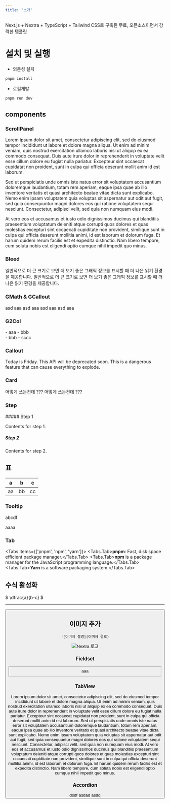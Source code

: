 ```yaml
---
title: "소개"
---
```

Next.js + Nextra + TypeScript + Tailwind CSS로 구축된 무료, 오픈소스이면서 강력한 템플릿


# 설치 및 실행 

* 의존성 설치

```bash
pnpm install
```

* 로컬개발

```bash
pnpm run dev
```

## components 


### ScrollPanel
<Card>
<ScrollPanel style={{ width: '100%', height: '200px' }}>
  
  Lorem ipsum dolor sit amet, consectetur adipiscing elit, sed do eiusmod tempor incididunt ut labore et dolore magna aliqua. Ut enim ad minim veniam, quis nostrud exercitation ullamco laboris nisi ut aliquip ex ea commodo consequat. Duis aute irure dolor in reprehenderit in voluptate velit esse cillum dolore eu fugiat nulla pariatur. Excepteur sint occaecat cupidatat non proident, sunt in culpa qui officia deserunt mollit anim id est laborum.

  Sed ut perspiciatis unde omnis iste natus error sit voluptatem accusantium doloremque laudantium, totam rem aperiam, eaque ipsa quae ab illo inventore veritatis et quasi architecto beatae vitae dicta sunt explicabo. Nemo enim ipsam voluptatem quia voluptas sit aspernatur aut odit aut fugit, sed quia consequuntur magni dolores eos qui ratione voluptatem sequi nesciunt. Consectetur, adipisci velit, sed quia non numquam eius modi.

  At vero eos et accusamus et iusto odio dignissimos ducimus qui blanditiis praesentium voluptatum deleniti atque corrupti quos dolores et quas molestias excepturi sint occaecati cupiditate non provident, similique sunt in culpa qui officia deserunt mollitia animi, id est laborum et dolorum fuga. Et harum quidem rerum facilis est et expedita distinctio. Nam libero tempore, cum soluta nobis est eligendi optio cumque nihil impedit quo minus.
    
</ScrollPanel>
</Card>


### Bleed

<Bleed full >일반적으로 더 큰 크기로 보면 더 보기 좋은 그래픽 정보를 표시할 때 더 나은 읽기 환경을 제공합니다. 일반적으로 더 큰 크기로 보면 더 보기 좋은 그래픽 정보를 표시할 때 더 나은 읽기 환경을 제공합니다.</Bleed>


### GMath & GCallout  
<GMath severity="info" title ="bbb" >
asd
</GMath>

<GCallout severity="info" title ="bbb">
aaa
</GCallout>

<GMath severity="success" title ="bbb" >
asd
</GMath>

<GCallout severity="success" title ="bbb">
aaa
</GCallout>


<GMath severity="warn" title ="bbb" >
asd
</GMath>

<GCallout severity="warn" title ="bbb">
aaa
</GCallout>


<GMath severity="error" title ="bbb" >
asd
</GMath>

<GCallout severity="error" title ="bbb">
aaa
</GCallout>


### G2Col
<G2Col>
<div>
  - aaa 
  - bbb
</div>
<div>
  - bbb
  - sccc
</div>
</G2Col>



### Callout

<Callout type="info" emoji="ℹ️">
  Today is Friday.
</Callout>
 
<Callout type="warning" emoji="⚠️">
  This API will be deprecated soon.
</Callout>
 
<Callout type="error" emoji="️🚫">
  This is a dangerous feature that can cause everything to explode.
</Callout>



### Card

<Card title = "제목">
어떻게 쓰는건데 ???
</Card>


<Card subTitle = "제목">
어떻게 쓰는건데 ???
</Card>

### Step
<Steps>
##### Step 1
 
Contents for step 1.
 
##### Step 2
 
Contents for step 2.
</Steps>


## 표 
|a|b|c|
|--|--|--|
|aa|bb|cc|


### Tooltip
abcdf<GTooltipIcon icon ="pi pi-paperclip" severity ="secondary" desc="aaa"/>

aaaa<GTooltipIcon desc="aasdd"/>

<GTooltip label="aa" desc="bbb"/>

### Tab
<Tabs items={['pnpm', 'npm', 'yarn']}>
  <Tabs.Tab>**pnpm**: Fast, disk space efficient package manager.</Tabs.Tab>
  <Tabs.Tab>**npm** is a package manager for the JavaScript programming language.</Tabs.Tab>
  <Tabs.Tab>**Yarn** is a software packaging system.</Tabs.Tab>
</Tabs>


## 수식 활성화 
$ \dfrac{a}{b-c} $


--- 

<Button tooltip="Confirm to proceed" label="Save" />

## 이미지 추가 

`![이미지 설명](이미지 경로)`


![Nextra 로고](/img/next.svg)


### Fieldset  
<Fieldset legend="제목">
aaa
</Fieldset>



### TabView
  <TabView>
      <TabPanel header="Header I">
              Lorem ipsum dolor sit amet, consectetur adipiscing elit, sed do eiusmod tempor incididunt ut labore et dolore magna aliqua. 
              Ut enim ad minim veniam, quis nostrud exercitation ullamco laboris nisi ut aliquip ex ea commodo
              consequat. Duis aute irure dolor in reprehenderit in voluptate velit esse cillum dolore eu fugiat nulla pariatur. 
              Excepteur sint occaecat cupidatat non proident, sunt in culpa qui officia deserunt mollit anim id est laborum.
      </TabPanel>
      <TabPanel header="Header II">
              Sed ut perspiciatis unde omnis iste natus error sit voluptatem accusantium doloremque laudantium, totam rem aperiam, 
              eaque ipsa quae ab illo inventore veritatis et quasi architecto beatae vitae dicta sunt explicabo. Nemo
              enim ipsam voluptatem quia voluptas sit aspernatur aut odit aut fugit, sed quia consequuntur magni dolores eos qui 
              ratione voluptatem sequi nesciunt. Consectetur, adipisci velit, sed quia non numquam eius modi.
      </TabPanel>
      <TabPanel header="Header III">
              At vero eos et accusamus et iusto odio dignissimos ducimus qui blanditiis praesentium voluptatum deleniti atque corrupti 
              quos dolores et quas molestias excepturi sint occaecati cupiditate non provident, similique sunt in
              culpa qui officia deserunt mollitia animi, id est laborum et dolorum fuga. Et harum quidem rerum facilis est et expedita distinctio. 
              Nam libero tempore, cum soluta nobis est eligendi optio cumque nihil impedit quo minus.
      </TabPanel>
  </TabView>

### Accordion
<Accordion activeIndex={[0]}>
<AccordionTab header="asv ">
      dsdf
</AccordionTab>
<AccordionTab header=" ddd">
      asdad
</AccordionTab>
<AccordionTab header="ewq ">
      asdq
</AccordionTab>
</Accordion>